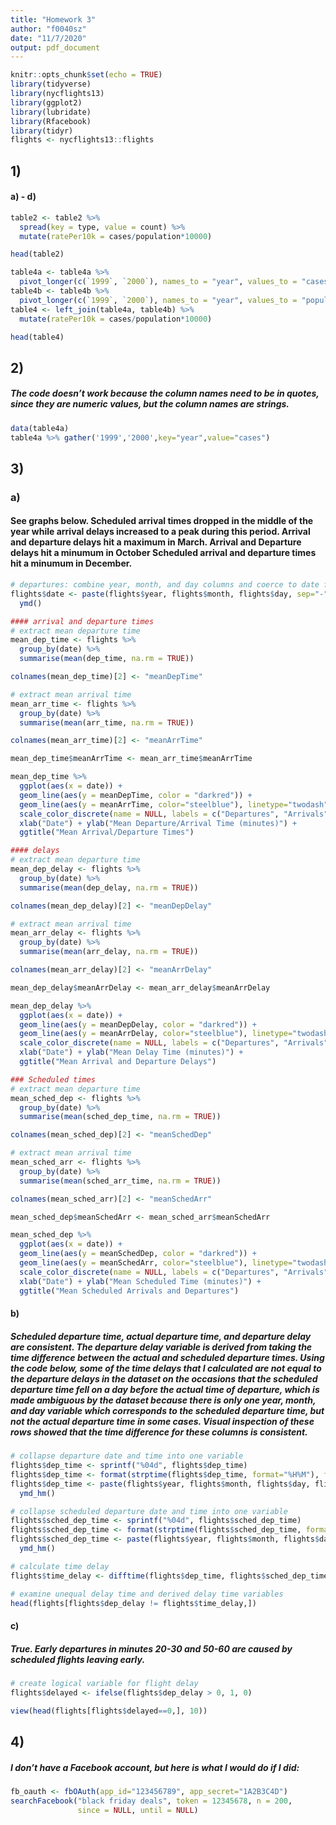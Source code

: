 ```yaml
---
title: "Homework 3"
author: "f0040sz"
date: "11/7/2020"
output: pdf_document
---
```


```r
knitr::opts_chunk$set(echo = TRUE)
library(tidyverse)
library(nycflights13)
library(ggplot2)
library(lubridate)
library(Rfacebook)
library(tidyr)
flights <- nycflights13::flights
```

## 1)
#### a) - d)
```r
table2 <- table2 %>%
  spread(key = type, value = count) %>%
  mutate(ratePer10k = cases/population*10000)

head(table2)

table4a <- table4a %>% 
  pivot_longer(c(`1999`, `2000`), names_to = "year", values_to = "cases")
table4b <- table4b %>% 
  pivot_longer(c(`1999`, `2000`), names_to = "year", values_to = "population")
table4 <- left_join(table4a, table4b) %>%
  mutate(ratePer10k = cases/population*10000)

head(table4)
```

## 2)
##### The code doesn't work because the column names need to be in quotes, since they are numeric values, but the column names are strings.
```r
data(table4a)
table4a %>% gather('1999','2000',key="year",value="cases")
```

## 3)
### a)
#### See graphs below. Scheduled arrival times dropped in the middle of the year while arrival delays increased to a peak during this period. Arrival and departure delays hit a maximum in March. Arrival and Departure delays hit a minumum in October Scheduled arrival and departure times hit a minumum in December.
```r
# departures: combine year, month, and day columns and coerce to date format
flights$date <- paste(flights$year, flights$month, flights$day, sep="-") %>%
  ymd() 

#### arrival and departure times
# extract mean departure time
mean_dep_time <- flights %>%
  group_by(date) %>%
  summarise(mean(dep_time, na.rm = TRUE))

colnames(mean_dep_time)[2] <- "meanDepTime"

# extract mean arrival time
mean_arr_time <- flights %>%
  group_by(date) %>%
  summarise(mean(arr_time, na.rm = TRUE))

colnames(mean_arr_time)[2] <- "meanArrTime"

mean_dep_time$meanArrTime <- mean_arr_time$meanArrTime

mean_dep_time %>%
  ggplot(aes(x = date)) +
  geom_line(aes(y = meanDepTime, color = "darkred")) + 
  geom_line(aes(y = meanArrTime, color="steelblue"), linetype="twodash") +
  scale_color_discrete(name = NULL, labels = c("Departures", "Arrivals")) +
  xlab("Date") + ylab("Mean Departure/Arrival Time (minutes)") +
  ggtitle("Mean Arrival/Departure Times")

#### delays
# extract mean departure time
mean_dep_delay <- flights %>%
  group_by(date) %>%
  summarise(mean(dep_delay, na.rm = TRUE))

colnames(mean_dep_delay)[2] <- "meanDepDelay"

# extract mean arrival time
mean_arr_delay <- flights %>%
  group_by(date) %>%
  summarise(mean(arr_delay, na.rm = TRUE))

colnames(mean_arr_delay)[2] <- "meanArrDelay"

mean_dep_delay$meanArrDelay <- mean_arr_delay$meanArrDelay

mean_dep_delay %>%
  ggplot(aes(x = date)) +
  geom_line(aes(y = meanDepDelay, color = "darkred")) + 
  geom_line(aes(y = meanArrDelay, color="steelblue"), linetype="twodash") +
  scale_color_discrete(name = NULL, labels = c("Departures", "Arrivals")) +
  xlab("Date") + ylab("Mean Delay Time (minutes)") +
  ggtitle("Mean Arrival and Departure Delays")

### Scheduled times
# extract mean departure time
mean_sched_dep <- flights %>%
  group_by(date) %>%
  summarise(mean(sched_dep_time, na.rm = TRUE))

colnames(mean_sched_dep)[2] <- "meanSchedDep"

# extract mean arrival time
mean_sched_arr <- flights %>%
  group_by(date) %>%
  summarise(mean(sched_arr_time, na.rm = TRUE))

colnames(mean_sched_arr)[2] <- "meanSchedArr"

mean_sched_dep$meanSchedArr <- mean_sched_arr$meanSchedArr

mean_sched_dep %>%
  ggplot(aes(x = date)) +
  geom_line(aes(y = meanSchedDep, color = "darkred")) + 
  geom_line(aes(y = meanSchedArr, color="steelblue"), linetype="twodash") +
  scale_color_discrete(name = NULL, labels = c("Departures", "Arrivals")) +
  xlab("Date") + ylab("Mean Scheduled Time (minutes)") +
  ggtitle("Mean Scheduled Arrivals and Departures")
```

#### b)
##### Scheduled departure time, actual departure time, and departure delay are consistent. The departure delay variable is derived from taking the time difference between the actual and scheduled departure times. Using the code below, some of the time delays that I calculated are not equal to the departure delays in the dataset on the occasions that the scheduled departure time fell on a day before the actual time of departure, which is made ambiguous by the dataset because there is only one year, month, and day variable which corresponds to the scheduled departure time, but not the actual departure time in some cases. Visual inspection of these rows showed that the time difference for these columns is consistent.

```r
# collapse departure date and time into one variable
flights$dep_time <- sprintf("%04d", flights$dep_time)
flights$dep_time <- format(strptime(flights$dep_time, format="%H%M"), format = "%H:%M")
flights$dep_time <- paste(flights$year, flights$month, flights$day, flights$dep_time, sep="-") %>% 
  ymd_hm() 

# collapse scheduled departure date and time into one variable
flights$sched_dep_time <- sprintf("%04d", flights$sched_dep_time)
flights$sched_dep_time <- format(strptime(flights$sched_dep_time, format="%H%M"), format = "%H:%M")
flights$sched_dep_time <- paste(flights$year, flights$month, flights$day, flights$sched_dep_time, sep="-") %>% 
  ymd_hm()

# calculate time delay
flights$time_delay <- difftime(flights$dep_time, flights$sched_dep_time, units = "mins")

# examine unequal delay time and derived delay time variables
head(flights[flights$dep_delay != flights$time_delay,])
```

#### c)
##### True. Early departures in minutes 20-30 and 50-60 are caused by scheduled flights leaving early.
```r
# create logical variable for flight delay
flights$delayed <- ifelse(flights$dep_delay > 0, 1, 0)

view(head(flights[flights$delayed==0,], 10))
```


## 4)
##### I don't have a Facebook account, but here is what I would do if I did:
```r
fb_oauth <- fbOAuth(app_id="123456789", app_secret="1A2B3C4D")
searchFacebook("black friday deals", token = 12345678, n = 200, 
               since = NULL, until = NULL)
```

